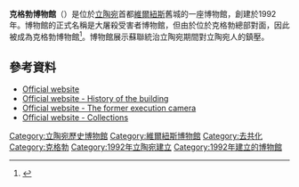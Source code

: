 {{noteTA
|G1=TO
|G2=PP
|1=zh-cn:克格勃; zh-tw:KGB; zh-hk:蘇聯秘密警察; zh-sg:KGB;
}}
'''克格勃博物館'''（{{lang-lt|Genocido aukų muziejus}}）是位於[[立陶宛|立陶宛]]首都[[維爾紐斯|維爾紐斯]]舊城的一座博物館，創建於1992年。博物館的正式名稱是大屠殺受害者博物館，但由於位於克格勃總部對面，因此被成為克格勃博物館<ref>{{Cite web |url=http://www.balticroads.lt/en/museums/kgbmuseum.asp |title="KGB Museum" |accessdate=2015-10-07 |archive-date=2009-01-07 |archive-url=https://web.archive.org/web/20090107101410/http://www.balticroads.lt/en/museums/kgbmuseum.asp |dead-url=no }}</ref>。博物館展示蘇聯統治立陶宛期間對立陶宛人的鎮壓。
==參考資料==
{{Reflist}}
* [http://www.genocid.lt/muziejus/en/ Official website] {{Wayback|url=http://www.genocid.lt/muziejus/en/ |date=20201119235300 }}
* [http://www.genocid.lt/muziejus/en/273/c/ Official website - History of the building] {{Wayback|url=http://www.genocid.lt/muziejus/en/273/c/ |date=20160310071725 }}
* [http://www.genocid.lt/muziejus/en/381/a/ Official website - The former execution camera] {{Wayback|url=http://www.genocid.lt/muziejus/en/381/a/ |date=20201112015028 }}
* [http://www.genocid.lt/muziejus/en/244/c/ Official website - Collections] {{Wayback|url=http://www.genocid.lt/muziejus/en/244/c/ |date=20201025001310 }}

{{coord|54|41|17|N|25|16|16|E|display=title|region:LT_type:landmark}}
{{Authority control}}
{{Portal bar|立陶宛|蘇聯|歷史|人權|圖書館和博物館|歐洲}}
[[Category:立陶宛歷史博物館|Category:立陶宛歷史博物館]]
[[Category:維爾紐斯博物館|Category:維爾紐斯博物館]]
[[Category:去共化|Category:去共化]]
[[Category:克格勃|Category:克格勃]]
[[Category:1992年立陶宛建立|Category:1992年立陶宛建立]]
[[Category:1992年建立的博物館|Category:1992年建立的博物館]]